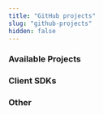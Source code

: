 ```yaml
---
title: "GitHub projects"
slug: "github-projects"
hidden: false
---
```



### Available Projects
<CardsWrapper>
  <SimpleTextCard
    icon="img/github.svg"
    iconDark="img/github-dark.svg"
    title="Aptos Core"
    overlay="The primary source code for the Aptos project"
    to="https://github.com/aptos/aptos"
  />
  <SimpleTextCard
    icon="img/github.svg"
    iconDark="img/github-dark.svg"
    title="Aptos Improvement Protocol"
    overlay="The primary source code for the DIPS Project"
    to="https://github.com/aptos/dip"
  />
</CardsWrapper>

### Client SDKs
<CardsWrapper>
  <SimpleTextCard
    icon="img/github.svg"
    iconDark="img/github-dark.svg"
    title="Python SDK"
    overlay=""
    to="https://github.com/aptos/client-sdk-python"
  />
</CardsWrapper>

### Other
<CardsWrapper>
  <SimpleTextCard
    icon="img/github.svg"
    iconDark="img/github-dark.svg"
    title="Off-Chain Reference"
    overlay=""
    to="https://github.com/aptos/off-chain-reference"
  />
  <SimpleTextCard
    icon="img/github.svg"
    iconDark="img/github-dark.svg"
    title="BCS"
    overlay="Binary Canonical Serializer"
    to="https://github.com/aptos/bcs"
  />
</CardsWrapper>
